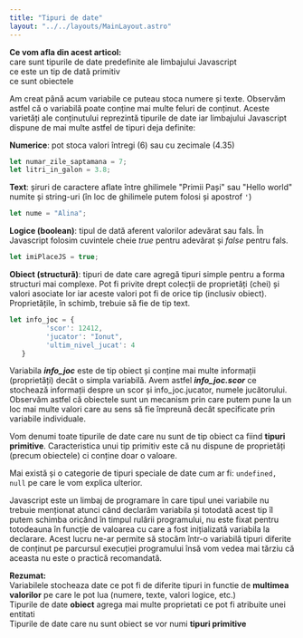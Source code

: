 ```yaml
---
title: "Tipuri de date"
layout: "../../layouts/MainLayout.astro"
---
```



<Box knowledge> 
<strong>Ce vom afla din acest articol:</strong>
<br/><Check/>care sunt tipurile de date predefinite ale limbajului Javascript
<br/><Check/>ce este un tip de dată primitiv
<br/><Check/>ce sunt obiectele
</Box>

Am creat până acum variabile ce puteau stoca numere și texte. Observăm astfel că o variabilă poate conține mai multe feluri de conținut. Aceste varietăți ale conținutului reprezintă tipurile de date iar limbajului Javascript dispune de mai multe astfel de tipuri deja definite:

 **Numerice**: pot stoca valori întregi (6) sau cu zecimale (4.35)
```js
let numar_zile_saptamana = 7;
let litri_in_galon = 3.8;
```
**Text**: șiruri de caractere aflate între ghilimele "Primii Pași" sau "Hello world" numite și string-uri (în loc de ghilimele putem folosi și apostrof <code>'</code>)
```js
let nume = "Alina";
```
 **Logice (boolean)**: tipul de dată aferent valorilor adevărat sau fals. În Javascript folosim cuvintele cheie _true_ pentru adevărat și _false_ pentru fals.
```js
let imiPlaceJS = true;
```
 **Obiect (structură)**: tipuri de date care agregă tipuri simple pentru a forma structuri mai complexe. Pot fi privite drept colecții de proprietăți (chei) și valori asociate lor iar aceste valori pot fi de orice tip (inclusiv obiect). Proprietățile, în schimb, trebuie să fie de tip text.
```js
let info_joc = {
         'scor': 12412,
         'jucator': "Ionut",
         'ultim_nivel_jucat': 4
   }
```

Variabila ***info_joc*** este de tip obiect și conține mai multe informații (proprietăți) decât o simpla variabilă. Avem astfel ***info_joc.scor*** ce stochează informații despre un scor și info_joc.jucator, numele jucătorului. Observăm astfel că obiectele sunt un mecanism prin care putem pune la un loc mai multe valori care au sens să fie împreună decât specificate prin variabile individuale.

<Box info>
Vom denumi toate tipurile de date care nu sunt de tip obiect ca fiind <strong>tipuri primitive</strong>. Caracteristica unui tip primitiv este că nu dispune de proprietăți (precum obiectele) ci conține doar o valoare.
</Box>

Mai există și o categorie de tipuri speciale de date cum ar fi: <code>undefined, null</code> pe care le vom explica ulterior.

Javascript este un limbaj de programare în care tipul unei variabile nu trebuie menționat atunci când declarăm variabila și totodată acest tip îl putem schimba oricând în timpul rulării programului, nu este fixat pentru totodeauna în funcție de valoarea cu care a fost inițializată variabila la declarare. Acest lucru ne-ar permite să stocăm într-o variabilă tipuri diferite de conținut pe parcursul execuției programului însă vom vedea mai tărziu că aceasta nu este o practică recomandată.

<Algovis config-id="tipuri-date-basics.json" av-selected="1">
</Algovis>

<Box attention>
<strong>Rezumat:</strong>
<br/><Arrow/>Variabilele stocheaza date ce pot fi de diferite tipuri in functie de <strong>multimea valorilor</strong> pe care le pot lua (numere, texte, valori logice, etc.)
<br/><Arrow/>Tipurile de date <strong>obiect</strong> agrega mai multe proprietati ce pot fi atribuite unei entitati
<br/><Arrow/>Tipurile de date care nu sunt obiect se vor numi <strong>tipuri primitive</strong>
</Box>
